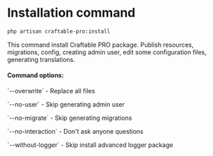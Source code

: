 # Installation command

```bash copy
php artisan craftable-pro:install
```
<div>
    This command install Craftable PRO package. Publish resources, migrations, config, creating admin user,
    edit some configuration files, generating translations.
</div>

#### Command options:
<p>`--overwrite` - Replace all files</p>
<p>`--no-user` - Skip generating admin user</p>
<p>`--no-migrate` - Skip generating migrations </p>
<p>`--no-interaction` - Don't ask anyone questions</p>
<p>`--without-logger` - Skip install advanced logger package</p>
